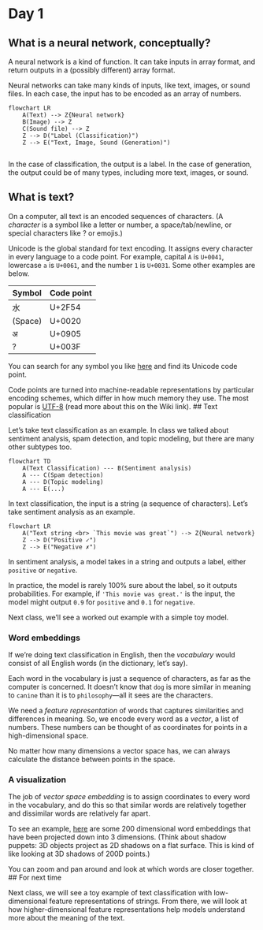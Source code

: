 # Day 1

## What is a neural network, conceptually?

A neural network is a kind of function. It can take inputs in array format, and return outputs in a (possibly different) array format.

Neural networks can take many kinds of inputs, like text, images, or sound files. In each case, the input has to be encoded as an array of numbers.

```mermaid
flowchart LR
	A(Text) --> Z{Neural network}
	B(Image) --> Z
	C(Sound file) --> Z
	Z --> D("Label (Classification)")
	Z --> E("Text, Image, Sound (Generation)")
	
```
In the case of classification, the output is a label. In the case of generation, the output could be of many types, including more text, images, or sound.

## What is text?

On a computer, all text is an encoded sequences of characters. (A *character* is a symbol like a letter or number, a space/tab/newline, or special characters like ? or emojis.)

Unicode is the global standard for text encoding. It assigns every character in every language to a code point. For example, capital `A` is `U+0041`, lowercase `a` is `U+0061`, and the number `1` is `U+0031`. Some other examples are below.

| Symbol | Code point |
| ---- | ---- |
| ⽔ | U+2F54 |
| (Space) | U+0020 |
| अ | U+0905 |
| ? | U+003F |
You can search for any symbol you like [here](https://www.compart.com/en/unicode/) and find its Unicode code point.

Code points are turned into machine-readable representations by particular encoding schemes, which differ in how much memory they use. The most popular is [UTF-8](https://en.wikipedia.org/wiki/UTF-8) (read more about this on the Wiki link).
## Text classification

Let's take text classification as an example. In class we talked about sentiment analysis, spam detection, and topic modeling, but there are many other subtypes too.
```mermaid
flowchart TD
	A(Text Classification) --- B(Sentiment analysis)
	A --- C(Spam detection)
	A --- D(Topic modeling)
	A --- E(...)
```


In text classification, the input is a string (a sequence of characters). Let's take sentiment analysis as an example.

```mermaid
flowchart LR
	A("Text string <br> `This movie was great`") --> Z{Neural network}
	Z --> D("Positive ✓")
	Z --> E("Negative ✗")
```
In sentiment analysis, a model takes in a string and outputs a label, either `positive` or `negative`.

In practice, the model is rarely 100% sure about the label, so it outputs probabilities. For example, if `'This movie was great.'` is the input, the model might output `0.9` for `positive` and `0.1` for `negative`.

Next class, we'll see a worked out example with a simple toy model.

### Word embeddings

If we're doing text classification in English, then the *vocabulary* would consist of all English words (in the dictionary, let's say). 

Each word in the vocabulary is just a sequence of characters, as far as the computer is concerned. It doesn't know that `dog` is more similar in meaning to `canine` than it is to `philosophy`---all it sees are the characters.

We need a *feature representation* of words that captures similarities and differences in meaning. So, we encode every word as a *vector*, a list of numbers. These numbers can be thought of as coordinates for points in a high-dimensional space.

No matter how many dimensions a vector space has, we can always calculate the distance between points in the space.

### A visualization

The job of *vector space embedding* is to assign coordinates to every word in the vocabulary, and do this so that similar words are relatively together and dissimilar words are relatively far apart.

To see an example, [here](https://projector.tensorflow.org/) are some 200 dimensional word embeddings that have been projected down into 3 dimensions. (Think about shadow puppets: 3D objects project as 2D shadows on a flat surface. This is kind of like looking at 3D shadows of 200D points.) 

You can zoom and pan around and look at which words are closer together.
## For next time

Next class, we will see a toy example of text classification with low-dimensional feature representations of strings. From there, we will look at how higher-dimensional feature representations help models understand more about the meaning of the text.
